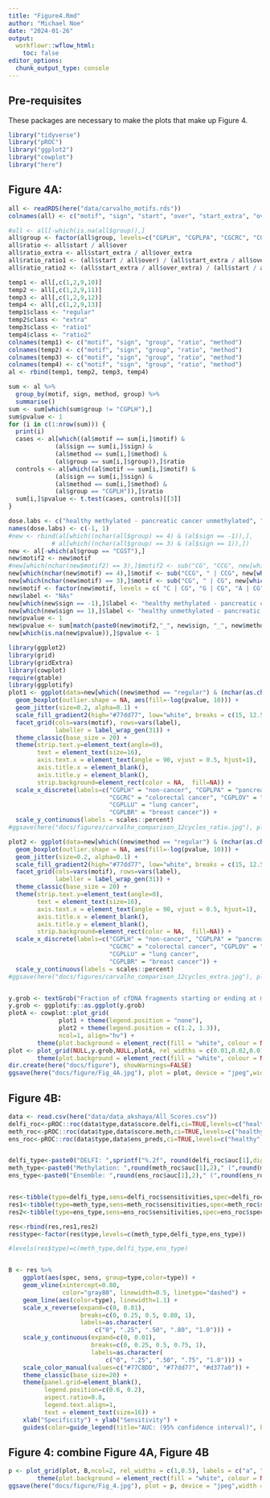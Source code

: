 ```yaml
---
title: "Figure4.Rmd"
author: "Michael Noe"
date: "2024-01-26"
output:
  workflowr::wflow_html:
    toc: false
editor_options:
  chunk_output_type: console
---
```


## Pre-requisites

These packages are necessary to make the plots that make up Figure 4.

```r
library("tidyverse")
library("pROC")
library("ggplot2")
library("cowplot")
library("here")
```


## Figure 4A: 

```r
all <- readRDS(here("data/carvalho_motifs.rds"))
colnames(all) <- c("motif", "sign", "start", "over", "start_extra", "over_extra", "sample", "group_id", "group")

#all <- all[-which(is.na(all$group)),]
all$group <- factor(all$group, levels=c("CGPLH", "CGPLPA", "CGCRC", "CGPLOV", "CGPLLU", "CGPLBR", "CGST"))
all$ratio <- all$start / all$over
all$ratio_extra <- all$start_extra / all$over_extra
all$ratio_ratio1 <- (all$start / all$over) / (all$start_extra / all$over_extra)
all$ratio_ratio2 <- (all$start_extra / all$over_extra) / (all$start / all$over)

temp1 <- all[,c(1,2,9,10)]
temp2 <- all[,c(1,2,9,11)]
temp3 <- all[,c(1,2,9,12)]
temp4 <- all[,c(1,2,9,13)]
temp1$class <- "regular"
temp2$class <- "extra"
temp3$class <- "ratio1"
temp4$class <- "ratio2"
colnames(temp1) <- c("motif", "sign", "group", "ratio", "method")
colnames(temp2) <- c("motif", "sign", "group", "ratio", "method")
colnames(temp3) <- c("motif", "sign", "group", "ratio", "method")
colnames(temp4) <- c("motif", "sign", "group", "ratio", "method")
al <- rbind(temp1, temp2, temp3, temp4)

sum <- al %>%
  group_by(motif, sign, method, group) %>%
  summarise()
sum <- sum[which(sum$group != "CGPLH"),]
sum$pvalue <- 1
for (i in c(1:nrow(sum))) {
  print(i)
  cases <- al[which((al$motif == sum[i,]$motif) & 
             (al$sign == sum[i,]$sign) & 
             (al$method == sum[i,]$method) &
             (al$group == sum[i,]$group)),]$ratio
  controls <- al[which((al$motif == sum[i,]$motif) & 
             (al$sign == sum[i,]$sign) & 
             (al$method == sum[i,]$method) &
             (al$group == "CGPLH")),]$ratio
  sum[i,]$pvalue <- t.test(cases, controls)[[3]]
}

dose.labs <- c("healthy methylated - pancreatic cancer unmethylated", "healthy unmethylated - pancreatic cancer methylated")
names(dose.labs) <- c(-1, 1)
#new <- rbind(al[which((nchar(all$group) == 4) & (al$sign == -1)),],
            # al[which((nchar(all$group) == 3) & (al$sign == 1)),])
new <- al[-which(al$group == "CGST"),]
new$motif2 <- new$motif
#new[which(nchar(new$motif2) == 3),]$motif2 <- sub("CG", "CCG", new[which(nchar(new$motif2) == 3),]$motif2)
new[which(nchar(new$motif) == 4),]$motif <- sub("CCG", " | CCG", new[which(nchar(new$motif) == 4),]$motif)
new[which(nchar(new$motif) == 3),]$motif <- sub("CG", " | CG", new[which(nchar(new$motif) == 3),]$motif)
new$motif <- factor(new$motif, levels = c( "C | CG", "G | CG", "A | CG", "T | CG", "C | CCG", "G | CCG",  "A | CCG",  "T | CCG"))
new$label <- "NAs"
new[which(new$sign == -1),]$label <- "healthy methylated - pancreatic cancer unmethylated"
new[which(new$sign == 1),]$label <- "healthy unmethylated - pancreatic cancer methylated"
new$pvalue <- 1
new$pvalue <- sum[match(paste0(new$motif2,"_", new$sign, "_", new$method, "_", new$group), paste0(sum$motif,"_", sum$sign, "_", sum$method, "_", sum$group)),]$pvalue
new[which(is.na(new$pvalue)),]$pvalue <- 1

library(ggplot2)
library(grid)
library(gridExtra)
library(cowplot)
require(gtable)
library(ggplotify)
plot1 <- ggplot(data=new[which((new$method == "regular") & (nchar(as.character(new$motif)) == 7) & (new$label == "healthy methylated - pancreatic cancer unmethylated")),], aes(x = group, y=ratio)) +
  geom_boxplot(outlier.shape = NA, aes(fill=-log(pvalue, 10))) +
  geom_jitter(size=0.2, alpha=0.1) +
  scale_fill_gradient2(high="#77dd77", low="white", breaks = c(15, 12.5, 10, 7.5, 5, 2.5, 0), limits=c(0,14), name="p-value (-log10)") +
  facet_grid(cols=vars(motif), rows=vars(label),
             labeller = label_wrap_gen(31)) +
  theme_classic(base_size = 20) +
  theme(strip.text.y=element_text(angle=0),
        text = element_text(size=16),
        axis.text.x = element_text(angle = 90, vjust = 0.5, hjust=1),
        axis.title.x = element_blank(),
        axis.title.y = element_blank(),
        strip.background=element_rect(color = NA,  fill=NA)) +
  scale_x_discrete(labels=c("CGPLH" = "non-cancer", "CGPLPA" = "pancreatic cancer",
                            "CGCRC" = "colorectal cancer", "CGPLOV" = "ovarian cancer",
                            "CGPLLU" = "lung cancer", 
                            "CGPLBR" = "breast cancer")) +
  scale_y_continuous(labels = scales::percent)
#ggsave(here("docs/figures/carvalho_comparison_12cycles_ratio.jpg"), plot = plot1, device = "jpeg",width = 20, height=12,units = "in", dpi=300)

plot2 <- ggplot(data=new[which((new$method == "regular") & (nchar(as.character(new$motif)) == 6) & (new$label == "healthy unmethylated - pancreatic cancer methylated")) ,], aes(x = group, y=ratio)) +
  geom_boxplot(outlier.shape = NA, aes(fill=-log(pvalue, 10))) +
  geom_jitter(size=0.2, alpha=0.1) +
  scale_fill_gradient2(high="#77dd77", low="white", breaks = c(15, 12.5, 10, 7.5, 5, 2.5,0), limits=c(0,14), name="p-value (-log10)") +
  facet_grid(cols=vars(motif), rows=vars(label),
             labeller = label_wrap_gen(31)) +
  theme_classic(base_size = 20) +
  theme(strip.text.y=element_text(angle=0),
        text = element_text(size=16),
        axis.text.x = element_text(angle = 90, vjust = 0.5, hjust=1),
        axis.title.x = element_blank(),
        axis.title.y = element_blank(),
        strip.background=element_rect(color = NA,  fill=NA)) +
  scale_x_discrete(labels=c("CGPLH" = "non-cancer", "CGPLPA" = "pancreatic cancer",
                            "CGCRC" = "colorectal cancer", "CGPLOV" = "ovarian cancer",
                            "CGPLLU" = "lung cancer", 
                            "CGPLBR" = "breast cancer")) +
  scale_y_continuous(labels = scales::percent)
#ggsave(here("docs/figures/carvalho_comparison_12cycles_extra.jpg"), plot = plot2, device = "jpeg",width = 20, height=12,units = "in", dpi=300)


y.grob <- textGrob("Fraction of cfDNA fragments starting or ending at motif", gp=gpar(fontsize=16), rot=90)
y.grob <- ggplotify::as.ggplot(y.grob)
plotA <- cowplot::plot_grid(
              plot1 + theme(legend.position = "none"),
              plot2 + theme(legend.position = c(1.2, 1.3)),
              ncol=1, align="hv") +
        theme(plot.background = element_rect(fill = "white", colour = NA))
plot <- plot_grid(NULL,y.grob,NULL,plotA, rel_widths = c(0.01,0.02,0.01,1), ncol=4) +
        theme(plot.background = element_rect(fill = "white", colour = NA))
dir.create(here("docs/figure"), showWarnings=FALSE)
ggsave(here("docs/figure/Fig_4A.jpg"), plot = plot, device = "jpeg",width = 13.3333, height=12,units = "in", dpi=300)
```


## Figure 4B: 

```r

data <- read.csv(here("data/data_akshaya/All_Scores.csv"))
delfi_roc<-pROC::roc(data$type,data$score.delfi,ci=TRUE,levels=c("healthy","cancer"))
meth_roc<-pROC::roc(data$type,data$score.meth,ci=TRUE,levels=c("healthy","cancer"))
ens_roc<-pROC::roc(data$type,data$ens_preds,ci=TRUE,levels=c("healthy","cancer"))


delfi_type<-paste0("DELFI: ",sprintf("%.2f", round(delfi_roc$auc[1],digits = 2))," (",round(delfi_roc$ci[1],2),"-",round(delfi_roc$ci[3],2),")")
meth_type<-paste0("Methylation: ",round(meth_roc$auc[1],2)," (",round(meth_roc$ci[1],2),"-",round(meth_roc$ci[3],2),")")
ens_type<-paste0("Ensemble: ",round(ens_roc$auc[1],2)," (",round(ens_roc$ci[1],2),"-",round(ens_roc$ci[3],2),")")


res<-tibble(type=delfi_type,sens=delfi_roc$sensitivities,spec=delfi_roc$specificities)
res1<-tibble(type=meth_type,sens=meth_roc$sensitivities,spec=meth_roc$specificities)
res2<-tibble(type=ens_type,sens=ens_roc$sensitivities,spec=ens_roc$specificities)

res<-rbind(res,res1,res2)
res$type<-factor(res$type,levels=c(meth_type,delfi_type,ens_type))

#levels(res$type)=c(meth_type,delfi_type,ens_type)


B <- res %>%
    ggplot(aes(spec, sens, group=type,color=type)) +
    geom_vline(xintercept=0.80,
               color="gray80", linewidth=0.5, linetype="dashed") +
    geom_line(aes(color=type), linewidth=1.1) +
    scale_x_reverse(expand=c(0, 0.01),
                    breaks=c(0, 0.25, 0.5, 0.80, 1),
                    labels=as.character(
                        c("0", ".25", ".50", ".80", "1.0"))) +
    scale_y_continuous(expand=c(0, 0.01),
                       breaks=c(0, 0.25, 0.5, 0.75, 1),
                       labels=as.character(
                           c("0", ".25", ".50", ".75", "1.0"))) +
    scale_color_manual(values=c("#77C8DD", "#77dd77", "#d377a0")) +
    theme_classic(base_size=20) +
    theme(panel.grid=element_blank(),
          legend.position=c(0.6, 0.2),
          aspect.ratio=0.8,
          legend.text.align=1,
          text = element_text(size=16)) +
    xlab("Specificity") + ylab("Sensitivity") +
    guides(color=guide_legend(title="AUC: (95% confidence interval)", hjust=1))
```


## Figure 4: combine Figure 4A, Figure 4B

```r
p <- plot_grid(plot, B,ncol=2, rel_widths = c(1,0.5), labels = c("a", "b"), label_size = 16) +
        theme(plot.background = element_rect(fill = "white", colour = NA))
ggsave(here("docs/figure/Fig_4.jpg"), plot = p, device = "jpeg",width = 180, height=108,units = "mm", dpi=600, scale = 3)
```
